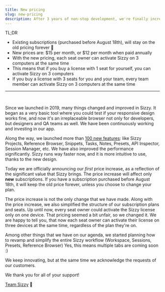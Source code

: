 ```yaml
---
title: New pricing
slug: new-pricing
description: After 3 years of non-stop development, we're finally increasing the prices (for new customers only)
---
```


TL;DR
- Existing subscriptions (purchased before August 18th), will stay on the old pricing forever 🥳
- New prices are: $15 per month, or $12 per month when paid annually
- With the new pricing, each seat owner can activate Sizzy on 3 computers at the same time
- This means that if you buy a license with 1 seat for yourself, you can activate Sizzy on 3 computers
- If you buy a license with 3 seats for you and your team, every team member can activate Sizzy on 3 computers at the same time

---

<br/>

Since we launched in 2019, many things changed and improved in Sizzy.
It began as a very basic tool where you could test if your responsive design works fine, and now it's an irreplaceable browser not only for developers,
but designers and QA teams as well. We have been continuously working and investing in our app.

Along the way, we launched more than [100 new features](/features): like Sizzy Projects, Reference Browser, Snippets, Tasks, Notes, Presets, API Inspector, Session Manager, etc. We have also improved the performance significantly. Sizzy runs way faster now, and it is more intuitive to use, thanks to the new design.

Today we are officially announcing our *first* price increase, as a reflection of the significant value that Sizzy brings.
The price increase will affect only **new** subscriptions. If you have a subscription purchased before August 18th, it will keep the old price forever, unless you choose to change your plan.

The price increase is not the only change that we have made. Along with the price increase, we also simplified the structure of our subscription plans and seats.
Up until now, every seat owner could activate the Sizzy license only on one device. That pricing seemed a bit unfair, so we changed it. We are happy to tell you, that now each seat owner can activate their license on three devices at the same time, regardless of the plan they're on.

Among other things that we have on our agenda, we started planning how to revamp and simplify the entire Sizzy workflow (Workspace, Sessions, Presets, Reference Browser)
Yes, this means multiple tabs are coming soon :)

We keep innovating, but at the same time we acknowledge the requests of our customers.

We thank you for all of your support!

[Team Sizzy](/about) 💖
